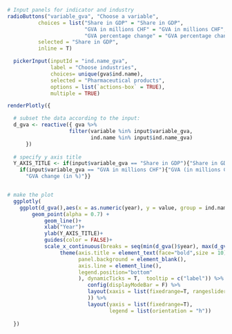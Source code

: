 
```r
# Input panels for indicator and industry
radioButtons("variable_gva", "Choose a variable",
          choices = list("Share in GDP" = "Share in GDP",
                         "GVA in millions CHF" = "GVA in millions CHF", 
                         "GVA percentage change" = "GVA percentage change"),
          selected = "Share in GDP", 
          inline = T)

  pickerInput(inputId = "ind.name_gva",
              label = "Choose industries", 
              choices= unique(gva$ind.name),
              selected = "Pharmaceutical products",
              options = list(`actions-box` = TRUE),
              multiple = TRUE)

renderPlotly({

  # subset the data according to the input:
  d_gva <- reactive({ gva %>%
                    filter(variable %in% input$variable_gva,
                           ind.name %in% input$ind.name_gva)
      })
  
  # specify y axis title
  Y_AXIS_TITLE <- if(input$variable_gva == "Share in GDP"){"Share in GDP (in %)"}else{
    if(input$variable_gva == "GVA in millions CHF"){"GVA (in millions CHF)"}else{
      "GVA change (in %)"}} 


# make the plot
  ggplotly(  
    ggplot(d_gva(),aes(x = as.numeric(year), y = value, group = ind.name, colour = ind.name, label = Industry)) +
        geom_point(alpha = 0.7) +  
            geom_line()+
            xlab("Year")+
            ylab(Y_AXIS_TITLE)+
            guides(color = FALSE)+
            scale_x_continuous(breaks = seq(min(d_gva()$year), max(d_gva()$year), by = 5)) +
                 theme(axis.title = element_text(face="bold",size = 10),
                       panel.background = element_blank(),
                       axis.line = element_line(),
                       legend.position="bottom"
                       ), dynamicTicks = T,  tooltip = c("label")) %>%
                          config(displayModeBar = F) %>%
                          layout(xaxis = list(fixedrange=T, rangeslider = list(type = "date", visible=T)
                          )) %>%
                          layout(yaxis = list(fixedrange=T),
                                 legend = list(orientation = "h"))
    
  })

```

